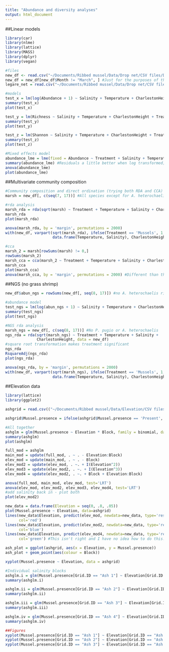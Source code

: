 ```yaml
---
title: "Abundance and diversity analyses"
output: html_document
---
```

##Linear models
```r
library(car)
library(nlme)
library(lattice)
library(MASS)
library(dplyr)
library(vegan)

#files
new_df <- read.csv("~/Documents/Ribbed mussel/Data/Drop net/CSV files/Diversity_abundance.csv")
new_df = new_df[new_df$Month != "March", ] #Just for the purposes of this analysis!
legare_net = read.csv("~/Documents/Ribbed mussel/Data/Drop net/CSV files/Legare.csv")

#models
test_x = lm(log(Abundance + 1) ~ Salinity + Temperature + CharlestonHeight + Treatment + Pairing, data = new_df) 
summary(test_x)
plot(test_x)

test_y = lm(Richness ~ Salinity + Temperature + CharlestonHeight + Treatment + Pairing, data = new_df) 
summary(test_y)
plot(test_y)

test_z = lm(Shannon ~ Salinity + Temperature + CharlestonHeight + Treatment + Pairing, data = new_df) 
summary(test_z)
plot(test_z)

#Mixed effects model
abundance_lme = lme(fixed = Abundance ~ Treatment + Salinity + Temperature + CharlestonHeight, random = ~1 | Date/Pairing, data = new_df)
summary(abundance_lme) #Residuals a little better when log transformed; salinity becomes less "important" when this happens
anova(abundance_lme)
plot(abundance_lme)

```

##Multivariate community composition
```r
#Community composition and direct ordination (trying both RDA and CCA)
marsh = new_df[, c(seq(7, 17))] #All species except for A. heterochaelis

#rda analysis
marsh_rda = rda(sqrt(marsh) ~ Treatment + Temperature + Salinity + CharlestonHeight, data = new_df) #square root transformation makes treatment significant
marsh_rda
plot(marsh_rda)

anova(marsh_rda, by = 'margin', permutations = 2000)
with(new_df, varpart(sqrt(marsh_rda), ifelse(Treatment == 'Mussels', 1, 0),  
                     data.frame(Temperature, Salinity), CharlestonHeight))

#cca
marsh_2 = marsh[rowSums(marsh) != 0,]
rowSums(marsh_2)
marsh_cca = cca(marsh_2 ~ Treatment + Temperature + Salinity + CharlestonHeight,                      data = new_df[-c(11, 62, 63, 65, 66, 68, 70),]) #All rows                         have to be greater than zero
marsh_cca
plot(marsh_cca)
anova(marsh_cca, by = 'margin', permutations = 2000) #Different than the rda analysis. Tidal height becomes much less important. Treatment is way more important. Temperature remains fairly important.

```

##NGS (no grass shrimp)
```r
new_df$abun_ngs = rowSums(new_df[, seq(8, 17)]) #no A. heterochaelis right now because of NAs

#abundance model
test_ngs = lm(log(abun_ngs + 1) ~ Salinity + Temperature + CharlestonHeight + Treatment + Pairing, data = new_df) 
summary(test_ngs)
plot(test_ngs)

#NGS rda analysis
marsh_ngs = new_df[, c(seq(8, 17))] #No P. pugio or A. heterochaelis
ngs_rda = rda(sqrt(marsh_ngs) ~ Treatment + Temperature + Salinity +
              CharlestonHeight, data = new_df) 
#square root transformation makes treatment significant
ngs_rda
RsquareAdj(ngs_rda)
plot(ngs_rda)

anova(ngs_rda, by = 'margin', permutations = 2000)
with(new_df, varpart(sqrt(marsh_ngs), ifelse(Treatment == 'Mussels', 1, 0),  
                     data.frame(Temperature, Salinity), CharlestonHeight))

```


##Elevation data
```r
library(lattice)
library(ggplot2)

ashgrid = read.csv(("~/Documents/Ribbed mussel/Data/Elevation/CSV files/Ash_grids.csv"))

ashgrid$Mussel.presence = ifelse(ashgrid$Mussel.presence == 'Present', 1, 0)

#All together
ashglm = glm(Mussel.presence ~ Elevation * Block, family = binomial, data = ashgrid)
summary(ashglm)
plot(ashglm)

full_mod = ashglm
main_mod = update(full_mod, . ~ . - Elevation:Block)
elev_mod = update(main_mod, . ~ . - Block)
elev_mod2 = update(elev_mod, . ~. + I(Elevation^2))
elev_mod3 = update(elev_mod2, . ~. + I(Elevation^3))
elev_mod4 = update(elev_mod2, . ~. + Block + Elevation:Block)

anova(full_mod, main_mod, elev_mod, test='LRT')
anova(elev_mod, elev_mod2, elev_mod3, elev_mod4, test='LRT')
#add salinity back in - plot both
plot(elev_mod2)

new_data = data.frame(Elevation = seq(0, .8, .05))
plot(Mussel.presence ~ Elevation, data=ashgrid)
lines(new_data$Elevation, predict(elev_mod, newdata=new_data, type='response'),
      col='red')
lines(new_data$Elevation, predict(elev_mod2, newdata=new_data, type='response'),
      col='blue')
lines(new_data$Elevation, predict(elev_mod4, newdata=new_data, type='response'),
      col='green') #This isn't right and I have no idea how to do this...

ash_plot = ggplot(ashgrid, aes(x = Elevation, y = Mussel.presence))
ash_plot + geom_point(aes(colour = Block))

xyplot(Mussel.presence ~ Elevation, data = ashgrid)

#Individual salinity blocks
ashglm.i = glm(Mussel.presence[Grid.ID == "Ash 1"] ~ Elevation[Grid.ID == "Ash 1"], family = binomial, data = ashgrid)
summary(ashglm.i)

ashglm.ii = glm(Mussel.presence[Grid.ID == "Ash 2"] ~ Elevation[Grid.ID == "Ash 2"], family = binomial, data = ashgrid)
summary(ashglm.ii)

ashglm.iii = glm(Mussel.presence[Grid.ID == "Ash 3"] ~ Elevation[Grid.ID == "Ash 3"], family = binomial, data = ashgrid)
summary(ashglm.iii)

ashglm.iv = glm(Mussel.presence[Grid.ID == "Ash 4"] ~ Elevation[Grid.ID == "Ash 4"], family = binomial, data = ashgrid)
summary(ashglm.iv)

##Figures 
xyplot(Mussel.presence[Grid.ID == "Ash 1"] ~ Elevation[Grid.ID == "Ash 1"], data = ashgrid)
xyplot(Mussel.presence[Grid.ID == "Ash 2"] ~ Elevation[Grid.ID == "Ash 2"], data = ashgrid)
xyplot(Mussel.presence[Grid.ID == "Ash 3"] ~ Elevation[Grid.ID == "Ash 3"], data = ashgrid)
```

